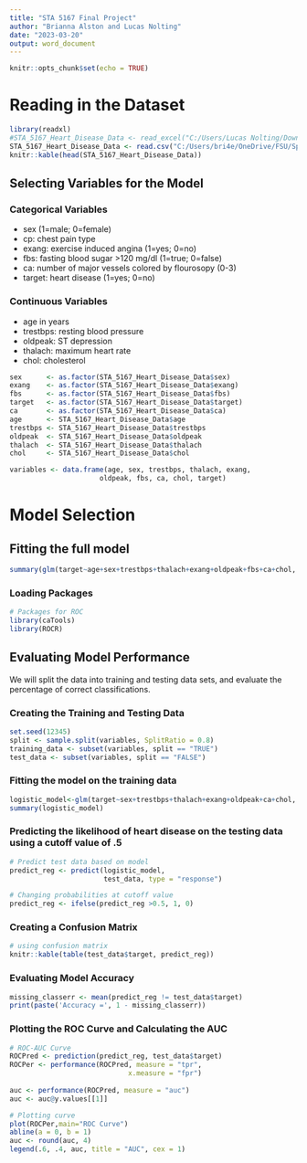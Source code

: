 ---
title: "STA 5167 Final Project"
author: "Brianna Alston and Lucas Nolting"
date: "2023-03-20"
output: word_document
---

```{r setup, include=FALSE}
knitr::opts_chunk$set(echo = TRUE)
```

# Reading in the Dataset

```{r readData, echo=FALSE}
library(readxl)
#STA_5167_Heart_Disease_Data <- read_excel("C:/Users/Lucas Nolting/Downloads/STA 5167 Heart Disease Data.xlsx")
STA_5167_Heart_Disease_Data <- read.csv("C:/Users/bri4e/OneDrive/FSU/Spring_2023/sta5167/final/STA5167-Final/heart.csv")
knitr::kable(head(STA_5167_Heart_Disease_Data))
```

## Selecting Variables for the Model

### Categorical Variables

- sex (1=male; 0=female)
- cp: chest pain type
- exang: exercise induced angina (1=yes; 0=no)
- fbs: fasting blood sugar >120 mg/dl (1=true; 0=false)
- ca: number of major vessels colored by flourosopy (0-3) 
- target: heart disease (1=yes; 0=no)

### Continuous Variables

- age in years
- trestbps: resting blood pressure
- oldpeak: ST depression 
- thalach: maximum heart rate
- chol: cholesterol


```{r variableSelection, echo=FALSE}
sex      <- as.factor(STA_5167_Heart_Disease_Data$sex)
exang    <- as.factor(STA_5167_Heart_Disease_Data$exang)
fbs      <- as.factor(STA_5167_Heart_Disease_Data$fbs)
target   <- as.factor(STA_5167_Heart_Disease_Data$target)
ca       <- as.factor(STA_5167_Heart_Disease_Data$ca)
age      <- STA_5167_Heart_Disease_Data$age
trestbps <- STA_5167_Heart_Disease_Data$trestbps
oldpeak  <- STA_5167_Heart_Disease_Data$oldpeak
thalach  <- STA_5167_Heart_Disease_Data$thalach
chol     <- STA_5167_Heart_Disease_Data$chol

variables <- data.frame(age, sex, trestbps, thalach, exang,
                      oldpeak, fbs, ca, chol, target)
```

# Model Selection

## Fitting the full model

```{r fitModel}
summary(glm(target~age+sex+trestbps+thalach+exang+oldpeak+fbs+ca+chol, data = variables, family=binomial))
```
### Loading Packages

```{r loadPackages, message=FALSE,warning=FALSE}
# Packages for ROC
library(caTools)
library(ROCR) 
```

## Evaluating Model Performance

We will split the data into training and testing data sets, and evaluate the percentage of correct classifications.

### Creating the Training and Testing Data 

```{r splitData}
set.seed(12345)
split <- sample.split(variables, SplitRatio = 0.8)
training_data <- subset(variables, split == "TRUE")
test_data <- subset(variables, split == "FALSE")
```

### Fitting the model on the training data

```{r fitTraining,results='hide'}
logistic_model<-glm(target~sex+trestbps+thalach+exang+oldpeak+ca+chol, data = training_data, family="binomial")
summary(logistic_model)
```
### Predicting the likelihood of heart disease on the testing data using a cutoff value of .5

```{r predictTest}
# Predict test data based on model
predict_reg <- predict(logistic_model, 
                       test_data, type = "response")

# Changing probabilities at cutoff value
predict_reg <- ifelse(predict_reg >0.5, 1, 0)
```

### Creating a Confusion Matrix

```{r confusionMatrix,echo=FALSE}
# using confusion matrix
knitr::kable(table(test_data$target, predict_reg))
```

### Evaluating Model Accuracy

```{r modelAccuracy,echo=FALSE}
missing_classerr <- mean(predict_reg != test_data$target)
print(paste('Accuracy =', 1 - missing_classerr))
```

### Plotting the ROC Curve and Calculating the AUC

```{r plotROC}
# ROC-AUC Curve
ROCPred <- prediction(predict_reg, test_data$target) 
ROCPer <- performance(ROCPred, measure = "tpr", 
                             x.measure = "fpr")
   
auc <- performance(ROCPred, measure = "auc")
auc <- auc@y.values[[1]]

# Plotting curve
plot(ROCPer,main="ROC Curve")
abline(a = 0, b = 1)
auc <- round(auc, 4)
legend(.6, .4, auc, title = "AUC", cex = 1)
```







